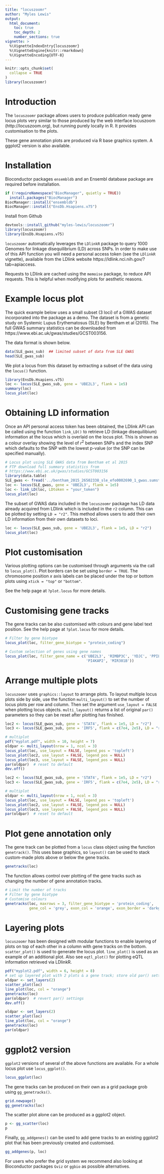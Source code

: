 ```yaml
---
title: "locuszoomr"
author: "Myles Lewis"
output:
  html_document:
    toc: true
    toc_depth: 2
    number_sections: true
vignette: >
  %\VignetteIndexEntry{locuszoomr}
  %\VignetteEngine{knitr::rmarkdown}
  %\VignetteEncoding{UTF-8}
---
```


```r
knitr::opts_chunk$set(
  collapse = TRUE
)
library(locuszoomr)
```

# Introduction

The `locuszoomr` package allows users to produce publication ready gene locus 
plots very similar to those produced by the web interface locuszoom 
(http://locuszoom.org), but running purely locally in R. It provides 
customisation to the plots.

These gene annotation plots are produced via R base graphics system. A ggplot2
version is also available.

# Installation

Bioconductor packages `ensembldb` and an Ensembl database package are required 
before installation.

```r
if (!requireNamespace("BiocManager", quietly = TRUE))
  install.packages("BiocManager")
BiocManager::install("ensembldb")
BiocManager::install("EnsDb.Hsapiens.v75")
```

Install from Github
```r
devtools::install_github("myles-lewis/locuszoomr")
library(locuszoomr)
library(EnsDb.Hsapiens.v75)
```

`locuszoomr` automatically leverages the `LDlinkR` package to query 1000 Genomes 
for linkage disequilibrium (LD) across SNPs. In order to make use of this API
function you will need a personal access token (see the `LDlinkR` vignette), 
available from the LDlink website https://ldlink.nci.nih.gov/?tab=apiaccess.

Requests to LDlink are cached using the `memoise` package, to reduce API 
requests. This is helpful when modifying plots for aesthetic reasons.

# Example locus plot

The quick example below uses a small subset (3 loci) of a GWAS dataset
incorporated into the package as a demo. The dataset is from a genetic study on
Systemic Lupus Erythematosus (SLE) by Bentham et al (2015). The full GWAS
summary statistics can be downloaded from
https://www.ebi.ac.uk/gwas/studies/GCST003156.

The data format is shown below.

```r
data(SLE_gwas_sub)  ## limited subset of data from SLE GWAS
head(SLE_gwas_sub)
```

We plot a locus from this dataset by extracting a subset of the data using the
`locus()` function.

```r
library(EnsDb.Hsapiens.v75)
loc <- locus(SLE_gwas_sub, gene = 'UBE2L3', flank = 1e5)
summary(loc)
locus_plot(loc)
```

# Obtaining LD information

Once an API personal access token has been obtained, the LDlink API can be
called using the function `link_LD()` to retrieve LD (linkage disequilibium)
information at the locus which is overlaid on the locus plot. This is shown as a
colour overlay showing the level of $r^2$ between SNPs and the index SNP which
defaults to the SNP with the lowest p-value (or the SNP can be specified
manually).

```r
# Locus plot using SLE GWAS data from Bentham et al 2015
# FTP download full summary statistics from
# https://www.ebi.ac.uk/gwas/studies/GCST003156
library(data.table)
SLE_gwas <- fread('../bentham_2015_26502338_sle_efo0002690_1_gwas.sumstats.tsv')
loc <- locus(SLE_gwas, gene = 'UBE2L3', flank = 1e5)
loc <- link_LD(loc, LDtoken = "your_token")
locus_plot(loc)
```

The subset of GWAS data included in the `locuszoomr` package has LD data already
acquired from LDlink which is included in the `r2` column. This can be plotted
by setting `LD = "r2"`. This method allows users to add their own LD information
from their own datasets to loci.

```r
loc <- locus(SLE_gwas_sub, gene = 'UBE2L3', flank = 1e5, LD = "r2")
locus_plot(loc)
```

# Plot customisation

Various plotting options can be customised through arguments via the call to
`locus_plot()`. Plot borders can be set using `border = TRUE`. The chromosome position
$x$ axis labels can be placed under the top or bottom plots using 
`xtick = "top"` or `"bottom"`.

See the help page at `?plot.locus` for more details.

# Customising gene tracks

The gene tracks can be also customised with colours and gene label text
position. See the help page at `?plot.locus` for more details.

```r
# Filter by gene biotype
locus_plot(loc, filter_gene_biotype = "protein_coding")

# Custom selection of genes using gene names
locus_plot(loc, filter_gene_name = c('UBE2L3', 'RIMBP3C', 'YDJC', 'PPIL2',
                                     'PI4KAP2', 'MIR301B'))
```

# Arrange multiple plots

`locuszoomr` uses `graphics::layout` to arrange plots. To layout multiple locus
plots side by side, use the function `multi_layout()` to set the number of locus
plots per row and column. Then set the argument `use_layout = FALSE` when
plotting locus objects. `multi_layout()` returns a list of original `par()`
parameters so they can be reset after plotting has finished.

```r
loc2 <- locus(SLE_gwas_sub, gene = 'STAT4', flank = 1e5, LD = "r2")
loc3 <- locus(SLE_gwas_sub, gene = 'IRF5', flank = c(7e4, 2e5), LD = "r2")

# multiplot
pdf("myplot.pdf", width = 10, height = 7)
oldpar <- multi_layout(nrow = 1, ncol = 3)
locus_plot(loc, use_layout = FALSE, legend_pos = 'topleft')
locus_plot(loc2, use_layout = FALSE, legend_pos = NULL)
locus_plot(loc3, use_layout = FALSE, legend_pos = NULL)
par(oldpar)  # reset to default
dev.off()
```

```r
loc2 <- locus(SLE_gwas_sub, gene = 'STAT4', flank = 1e5, LD = "r2")
loc3 <- locus(SLE_gwas_sub, gene = 'IRF5', flank = c(7e4, 2e5), LD = "r2")

# multiplot
oldpar <- multi_layout(nrow = 1, ncol = 3)
locus_plot(loc, use_layout = FALSE, legend_pos = 'topleft')
locus_plot(loc2, use_layout = FALSE, legend_pos = NULL)
locus_plot(loc3, use_layout = FALSE, legend_pos = NULL)
par(oldpar)  # reset to default
```

# Plot gene annotation only

The gene track can be plotted from a `locus` class object using the function 
`genetrack()`. This uses base graphics, so `layout()` can be used to stack 
custom-made plots above or below the gene tracks.

```r
genetracks(loc)
```

The function allows control over plotting of the gene tracks such as changing
the number of gene annotation tracks.

```r
# Limit the number of tracks
# Filter by gene biotype
# Customise colours
genetracks(loc, maxrows = 3, filter_gene_biotype = 'protein_coding',
           gene_col = 'grey', exon_col = 'orange', exon_border = 'darkgrey')
```

# Layering plots

`locuszoomr` has been designed with modular functions to enable layering of
plots on top of each other in a column with gene tracks on the bottom.
`scatter_plot()` is used to generate the locus plot. `line_plot()` is used as an
example of an additional plot. Also see `eqtl_plot()` for plotting eQTL
information retrieved via LDlinkR.

```r
pdf("myplot2.pdf", width = 6, height = 8)
# set up layered plot with 2 plots & a gene track; store old par() settings
oldpar <- set_layers(2)
scatter_plot(loc)
line_plot(loc, col = "orange")
genetracks(loc)
par(oldpar)  # revert par() settings
dev.off()
```

```r
oldpar <- set_layers(2)
scatter_plot(loc)
line_plot(loc, col = "orange")
genetracks(loc)
par(oldpar)
```

# ggplot2 version

`ggplot2` versions of several of the above functions are available. For a whole
locus plot use `locus_ggplot()`.

```r
locus_ggplot(loc)
```

The gene tracks can be produced on their own as a grid package grob using
`gg_genetracks()`.

```r
grid.newpage()
gg_genetracks(loc)
```

The scatter plot alone can be produced as a ggplot2 object.

```r
p <- gg_scatter(loc)
p
```

Finally, `gg_addgenes()` can be used to add gene tracks to an existing ggplot2
plot that has been previously created and customised.

```r
gg_addgenes(p, loc)
```

For users who prefer the grid system we recommend also looking at Bioconductor
packages `Gviz` or `ggbio` as possible alternatives.
